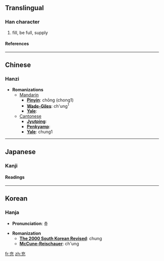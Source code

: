 ==Translingual==
===Han character===
{{Han char|rad=儿|as=03|sn=5|four=0021<sub>3</sub>|canj=卜戈竹山 (YIHU)}}
# fill, be full, supply
====References====
{{Han ref|kx=0124.010|dkj=01345|dj=0260.010|hdz=10269.020|uh=5145|ud=20805|bh=A552|bd=42322}}
----

==Chinese==
===Hanzi===


* '''Romanizations'''
** [[Mandarin]]
*** '''[[Pinyin]]''': chōng (chong1)
*** '''[[Wade-Giles]]''': ch'ung<sup>1</sup>
*** '''[[Yale]]''': 
**[[Cantonese]]
***'''[[Jyutping]]''':
***'''[[Penkyamp]]''': 
***'''[[Yale]]''': chung1


----
==Japanese==
===Kanji===
{{ja-kanji|grade=|rs=儿03}}
====Readings====
{{ja-readings|on=[[じゅう]] (jū), [[しゅう]] (shū)|kun=[[あてる]] (ateru), [[みちる]] (michiru), [[みたす]] (mitasu)}}


----
==Korean==
===Hanja===

* '''Pronunciation''': 충

* '''Romanization'''
** '''[[The 2000 South Korean Revised Romanization|The 2000 South Korean Revised]]''': chung
** '''[[McCune-Reischauer]]''': ch'ung


[[fr:充]]
[[zh:充]]